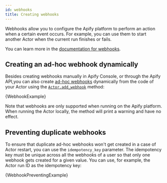 ```yaml
---
id: webhooks
title: Creating webhooks
---
```




Webhooks allow you to configure the Apify platform to perform an action when a certain event occurs. For example, you can use them to start another Actor when the current run finishes or fails.

You can learn more in the [documentation for webhooks](https://docs.apify.com/platform/integrations/webhooks).

## Creating an ad-hoc webhook dynamically

Besides creating webhooks manually in Apify Console, or through the Apify API,you can also create [ad-hoc webhooks](https://docs.apify.com/platform/integrations/webhooks/ad-hoc-webhooks) dynamically from the code of your Actor using the [`Actor.add_webhook`](../../reference/class/Actor#add_webhook) method:

<CodeBlock className="language-python">
    {WebhookExample}
</CodeBlock>

Note that webhooks are only supported when running on the Apify platform. When running the Actor locally, the method will print a warning and have no effect.

## Preventing duplicate webhooks

To ensure that duplicate ad-hoc webhooks won't get created in a case of Actor restart, you can use the `idempotency_key` parameter. The idempotency key must be unique across all the webhooks of a user so that only one webhook gets created for a given value. You can use, for example, the Actor run ID as the idempotency key:

<CodeBlock className="language-python">
    {WebhookPreventingExample}
</CodeBlock>
